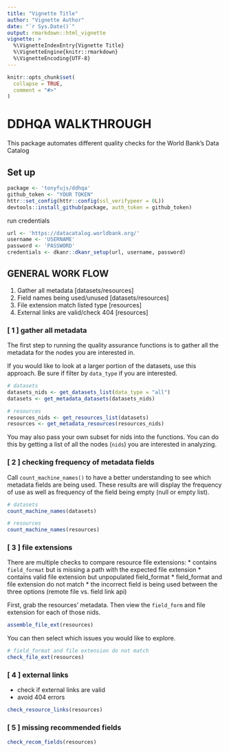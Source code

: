 ```yaml
---
title: "Vignette Title"
author: "Vignette Author"
date: "`r Sys.Date()`"
output: rmarkdown::html_vignette
vignette: >
  %\VignetteIndexEntry{Vignette Title}
  %\VignetteEngine{knitr::rmarkdown}
  %\VignetteEncoding{UTF-8}
---
```


```r
knitr::opts_chunk$set(
  collapse = TRUE,
  comment = "#>"
)
```
# DDHQA WALKTHROUGH
This package automates different quality checks for the World Bank's Data Catalog

## Set up
```r
package <- 'tonyfujs/ddhqa'
github_token <- "YOUR TOKEN"
httr::set_config(httr::config(ssl_verifypeer = 0L))
devtools::install_github(package, auth_token = github_token)
```

run credentials
```r
url <- 'https://datacatalog.worldbank.org/'
username <- 'USERNAME'
password <- 'PASSWORD'
credentials <- dkanr::dkanr_setup(url, username, password)
```

## GENERAL WORK FLOW
1. Gather all metadata [datasets/resources]
2. Field names being used/unused [datasets/resources]
3. File extension match listed type [resources]
4. External links are valid/check 404 [resources]

### [ 1 ] gather all metadata
The first step to running the quality assurance functions is to gather all the metadata for the nodes you are interested in.

If you would like to look at a larger portion of the datasets, use this approach. Be sure if filter by `data_type` if you are interested.
```r
# datasets
datasets_nids <- get_datasets_list(data_type = "all")
datasets <- get_metadata_datasets(datasets_nids)

# resources
resources_nids <- get_resources_list(datasets)
resources <- get_metadata_resources(resources_nids)
```

You may also pass your own subset for nids into the functions. You can do this by getting a list of all the nodes (`nids`) you are interested in analyzing.

### [ 2 ] checking frequency of metadata fields
Call `count_machine_names()` to have a better understanding to see which metadata fields are being used.
These results are will display the frequency of use as well as frequency of the field being empty (null or empty list).

```r
# datasets
count_machine_names(datasets)

# resources
count_machine_names(resources)
```

### [ 3 ] file extensions
There are multiple checks to compare resource file extensions:
  * contains `field_format` but is missing a path with the expected file extension
  * contains valid file extension but unpopulated field_format
  * field_format and file extension do not match
  * the incorrect field is being used between the three options (remote file vs. field link api)

First, grab the resources' metadata. Then view the `field_form` and file extension for each of those nids.
```r
assemble_file_ext(resources)
```

You can then select which issues you would like to explore.
```r
# field_format and file extension do not match
check_file_ext(resources)
```

### [ 4 ] external links
* check if external links are valid
* avoid 404 errors
```r
check_resource_links(resources)
```

### [ 5 ] missing recommended fields
```r
check_recom_fields(resources)
```
